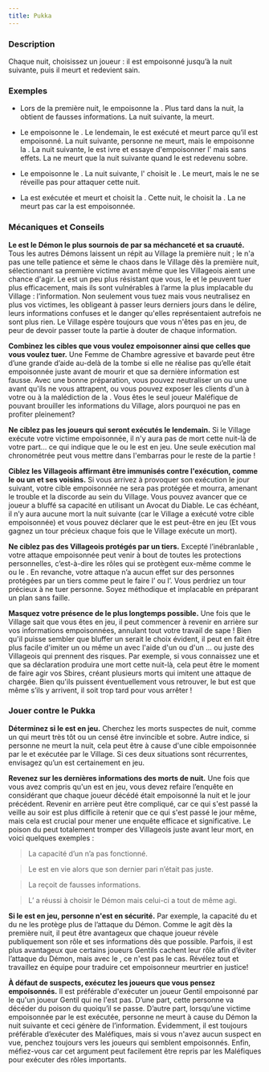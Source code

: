 ```yaml
---
title: Pukka
---
```



<Role PUKKA header />

### Description

Chaque nuit, choisissez un joueur : il est empoisonné jusqu’à la nuit suivante, puis il meurt et redevient sain.

### Exemples

- Lors de la première nuit, le <Role PUKKA /> empoisonne la <Role FEMME_DE_CHAMBRE />. Plus tard dans la nuit, la <Role FEMME_DE_CHAMBRE />  obtient de fausses informations. La nuit suivante, la <Role FEMME_DE_CHAMBRE /> meurt.

- Le <Role PUKKA /> empoisonne le <Role FOU />. Le lendemain, le <Role FOU /> est exécuté et meurt parce qu’il est empoisonné. La nuit suivante, personne ne meurt, mais le <Role PUKKA /> empoisonne la <Role COMMERE />. La nuit suivante, le <Role PUKKA /> est ivre et essaye d'empoisonner l' <Role INVENTEUR /> mais sans effets. La <Role COMMERE /> ne meurt que la nuit suivante quand le <Role PUKKA />  est redevenu sobre.

- Le <Role PUKKA /> empoisonne le <Role PACIFISTE />. La nuit suivante, l'<Role EXORCISTE /> choisit le <Role PUKKA />. Le <Role PACIFISTE /> meurt, mais le <Role PUKKA /> ne se réveille pas pour attaquer cette nuit.

- La <Role GITANE /> est exécutée et meurt et choisit la <Role COURTISANE />. Cette nuit, le <Role PUKKA /> choisit la <Role GITANE />. La <Role COURTISANE /> ne meurt pas car la <Role GITANE /> est empoisonnée.

### Mécaniques et Conseils

**Le <Role PUKKA /> est le Démon le plus sournois de <Module BAD_MOON_RISING /> par sa méchanceté et sa cruauté.** Tous les autres Démons laissent un répit au Village la première nuit ; le <Role PUKKA /> n'a pas une telle patience et sème le chaos dans le Village dès la première nuit, sélectionnant sa première victime avant même que les Villageois aient une chance d'agir. Le <Role ZOMBUUL /> est un peu plus résistant que vous, le <Role SHABALOTH /> et le <Role PO /> peuvent tuer plus efficacement, mais ils sont vulnérables à l’arme la plus implacable du Village : l’information. Non seulement vous tuez mais vous neutralisez en plus vos victimes, les obligeant à passer leurs derniers jours dans le délire, leurs informations confuses et le danger qu'elles représentaient autrefois ne sont plus rien. Le Village espère toujours que vous n'êtes pas en jeu, de peur de devoir passer toute la partie à douter de chaque information.

**Combinez les cibles que vous voulez empoisonner ainsi que celles que vous voulez tuer.** Une Femme de Chambre agressive et bavarde peut être d’une grande d’aide au-delà de la tombe si elle ne réalise pas qu’elle était empoisonnée juste avant de mourir et que sa dernière information est fausse. Avec une bonne préparation, vous pouvez neutraliser un <Role EXORCISTE /> ou une <Role COURTISANE /> avant qu'ils ne vous attrapent, ou vous pouvez exposer les clients d'un <Role AUBERGISTE /> à votre <Role PARRAIN /> ou à la malédiction de la <Role GITANE />. Vous êtes le seul joueur Maléfique de <Module BAD_MOON_RISING /> pouvant brouiller les informations du Village, alors pourquoi ne pas en profiter pleinement?

**Ne ciblez pas les joueurs qui seront exécutés le lendemain.** Si le Village exécute votre victime empoisonnée, il n'y aura pas de mort cette nuit-là de votre part... ce qui indique que le <Role PUKKA /> ou le <Role ZOMBUUL /> est en jeu. Une seule exécution mal chronométrée peut vous mettre dans l'embarras pour le reste de la partie !

**Ciblez les Villageois affirmant être immunisés contre l'exécution, comme le <Role MARIN /> ou un <Role HERBORISTE /> et ses voisins.** Si vous arrivez à provoquer son exécution le jour suivant, votre cible empoisonnée ne sera pas protégée et mourra, amenant le trouble et la discorde au sein du Village. Vous pouvez avancer que ce joueur a bluffé sa capacité en utilisant un Avocat du Diable. Le cas échéant, il n’y aura aucune mort la nuit suivante (car le Village a exécuté votre cible empoisonnée) et vous pouvez déclarer que le <Role ZOMBUUL /> est peut-être en jeu (Et vous gagnez un tour précieux chaque fois que le Village exécute un mort).

**Ne ciblez pas des Villageois protégés par un tiers.** Excepté l’inébranlable <Role BRUTE />, votre attaque empoisonnée peut venir à bout de toutes les protections personnelles, c’est-à-dire les rôles qui se protègent eux-même comme le <Role MARIN /> ou le <Role FOU />. En revanche, votre attaque n’a aucun effet sur des personnes protégées par un tiers comme peut le faire l’<Role AUBERGISTE /> ou l’<Role HERBORISTE />. Vous perdriez un tour précieux à ne tuer personne. Soyez méthodique et implacable en préparant un plan sans faille.

**Masquez votre présence de <Role PUKKA /> le plus longtemps possible.** Une fois que le Village sait que vous êtes en jeu, il peut commencer à revenir en arrière sur vos informations empoisonnées, annulant tout votre travail de sape ! Bien qu'il puisse sembler que bluffer un <Role ZOMBUUL /> serait le choix évident, il peut en fait être plus facile d'imiter un <Role SHABALOTH /> ou même un <Role PO /> avec l'aide d'un <Role ASSASSIN /> ou d'un <Role PARRAIN />... ou juste des Villageois qui prennent des risques. Par exemple, si vous connaissez une <Role COMMERE /> et que sa déclaration produira une mort cette nuit-là, cela peut être le moment de faire agir vos Sbires, créant plusieurs morts qui imitent une attaque de <Role PO /> chargée. Bien qu'ils puissent éventuellement vous retrouver, le but est que même s’ils y arrivent, il soit trop tard pour vous arrêter !

### Jouer contre le Pukka

**Déterminez si le <Role PUKKA /> est en jeu.** Cherchez les morts suspectes de nuit, comme un <Role FOU /> qui meurt très tôt ou un <Role MARIN /> censé être invincible et sobre. Autre indice, si personne ne meurt la nuit, cela peut être à cause d'une cible empoisonnée par le <Role PUKKA /> et exécutée par le Village. Si ces deux situations sont récurrentes, envisagez qu’un <Role PUKKA /> est certainement en jeu.

**Revenez sur les dernières informations des morts de nuit.** Une fois que vous avez compris qu'un <Role PUKKA /> est en jeu, vous devez refaire l’enquête en considérant que chaque joueur décédé était empoisonné la nuit et le jour précédent. Revenir en arrière peut être compliqué, car ce qui s'est passé la veille au soir est plus difficile à retenir que ce qui s'est passé le jour même, mais cela est crucial pour mener une enquête efficace et significative. Le poison du <Role PUKKA /> peut totalement tromper des Villageois juste avant leur mort, en voici quelques exemples :

> La capacité d’un <Role HERBORISTE /> n’a pas fonctionné.

> Le <Role PARIEUR /> est en vie alors que son dernier pari n’était pas juste.

> La <Role FEMME_DE_CHAMBRE /> reçoit de fausses informations.

> L’<Role EXORCISTE /> a réussi à choisir le Démon mais celui-ci a tout de même agi.

**Si le <Role PUKKA /> est en jeu, personne n'est en sécurité.** Par exemple, la capacité du <Role MARIN /> et du <Role FOU /> ne les protège plus de l’attaque du Démon. Comme le <Role PUKKA /> agit dès la première nuit, il peut être avantageux que chaque joueur révèle publiquement son rôle et ses informations dès que possible. Parfois, il est plus avantageux que certains joueurs Gentils cachent leur rôle afin d’éviter l’attaque du Démon, mais avec le <Role PUKKA />, ce n'est pas le cas. Révélez tout et travaillez en équipe pour traduire cet empoisonneur meurtrier en justice!

**À défaut de suspects, exécutez les joueurs que vous pensez empoisonnés.** Il est préférable d'exécuter un joueur Gentil empoisonné par le <Role PUKKA /> qu'un joueur Gentil qui ne l'est pas. D’une part, cette personne va décéder du poison du <Role PUKKA /> quoiqu’il se passe. D’autre part, lorsqu’une victime empoisonnée par le <Role PUKKA /> est exécutée, personne ne meurt à cause du Démon la nuit suivante et ceci génère de l’information. Évidemment, il est toujours préférable d’exécuter des Maléfiques, mais si vous n'avez aucun suspect en vue, penchez toujours vers les joueurs qui semblent empoisonnés. Enfin, méfiez-vous car cet argument peut facilement être repris par les Maléfiques pour exécuter des rôles importants.

